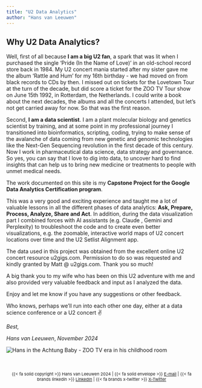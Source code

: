 ```yaml
---
title: "U2 Data Analytics"
author: "Hans van Leeuwen"
---
```


## Why U2 Data Analytics?

Well, first of all because **I am a big U2 fan**, a spark that was lit when I purchased the single 'Pride (In the Name of Love)' in an old-school record store back in 1984. My U2 concert mania started after my sister gave me the album 'Rattle and Hum' for my 16th birthday - we had moved on from black records to CDs by then. I missed out on tickets for the Lovetown Tour at the turn of the decade, but did score a ticket for the ZOO TV Tour show on June 15th 1992, in Rotterdam, the Netherlands. I could write a book about the next decades, the albums and all the concerts I attended, but let's not get carried away for now. So that was the first reason.

Second, **I am a data scientist**. I am a plant molecular biology and genetics scientist by training, and at some point in my professional journey I transitioned into bioinformatics, scripting, coding, trying to make sense of the avalanche of data coming from new genetic and genomic technologies like the Next-Gen Sequencing revolution in the first decade of this century. Now I work in pharmaceutical data science, data strategy and governance. So yes, you can say that I love to dig into data, to uncover hard to find insights that can help us to bring new medicine or treatments to people with unmet medical needs.

The work documented on this site is my **Capstone Project for the Google Data Analytics Certification program**.

:::: {style="text-align: center;"}
::: {data-iframe-width="400" data-iframe-height="270" data-share-badge-id="6275b026-af2c-4382-93a5-1796ea53fafc" data-share-badge-host="https://www.credly.com"}
:::

<script type="text/javascript" async src="//cdn.credly.com/assets/utilities/embed.js"></script>
::::

This was a very good and exciting experience and taught me a lot of valuable lessons in all the different phases of data analytics: **Ask, Prepare, Process, Analyze, Share and Act**. In addition, during the data visualization part I combined forces with AI assistants (e.g. Claude , Gemini and Perplexity) to troubleshoot the code and to create even better visualizations, e.g. the zoomable, interactive world maps of U2 concert locations over time and the U2 Setlist Alignment app.

The data used in this project was obtained from the excellent online U2 concert resource u2gigs.com. Permission to do so was requested and kindly granted by Matt \@ u2gigs.com. Thank you so much!

A big thank you to my wife who has been on this U2 adventure with me and also provided very valuable feedback and input as I analyzed the data.

Enjoy and let me know if you have any suggestions or other feedback.

Who knows, perhaps we'll run into each other one day, either at a data science conference or a U2 concert ✌️

*Best,*

*Hans van Leeuwen*,  *November 2024*


![Hans in the Achtung Baby - ZOO TV era in his childhood room](u2hvl/HvL_AchtungBabyEra.JPG){fig-align="left"}
\
\
\

::: {style="text-align:center; font-size: 11px;"}
{{< fa solid copyright >}} Hans van Leeuwen 2024 \| {{< fa solid envelope >}} [E-mail](mailto:hans.data.universe@gmail.com) \| {{< fa brands linkedin >}} [LinkedIn](https://www.linkedin.com/in/vanleeuwenhans/) \| {{< fa brands x-twitter >}} [X-Twitter](https://x.com/hans444)
:::
